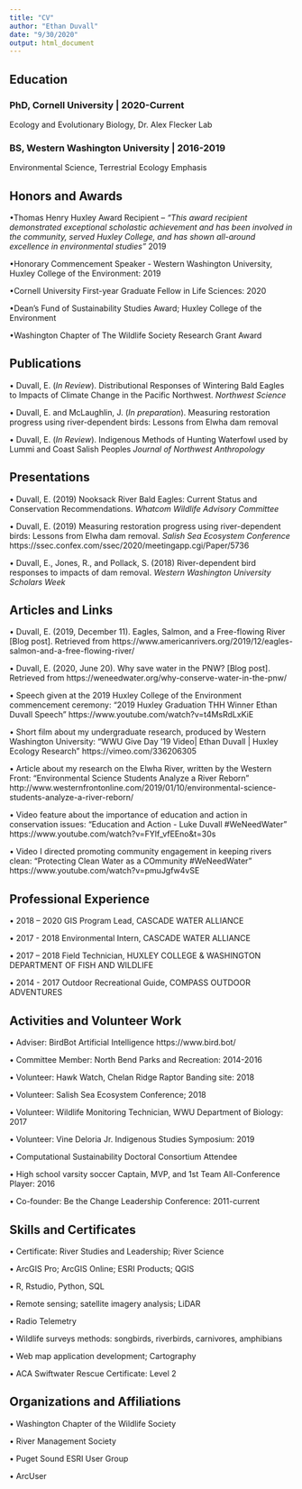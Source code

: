 ```yaml
---
title: "CV"
author: "Ethan Duvall"
date: "9/30/2020"
output: html_document
---
```


## **Education**

### PhD, Cornell University | 2020-Current
Ecology and Evolutionary Biology, Dr. Alex Flecker Lab

### BS, Western Washington University | 2016-2019
Environmental Science, Terrestrial Ecology Emphasis 


## **Honors and Awards**

•Thomas Henry Huxley Award Recipient – *"This award recipient demonstrated exceptional scholastic achievement and has been involved in the community, served Huxley College, and has shown all-around excellence in environmental studies”* 2019

•Honorary Commencement Speaker - Western Washington University, Huxley College of the Environment: 2019

•Cornell University First-year Graduate Fellow in Life Sciences: 2020

•Dean’s Fund of Sustainability Studies Award; Huxley College of the Environment

•Washington Chapter of The Wildlife Society Research Grant Award


## **Publications** 

•	Duvall, E. (*In Review*). Distributional Responses of Wintering Bald Eagles to Impacts of Climate Change in the Pacific Northwest. *Northwest Science*

•	Duvall, E. and McLaughlin, J. (*In preparation*). Measuring restoration progress using river-dependent 
birds: Lessons from Elwha dam removal

•	Duvall, E. (*In Review*). Indigenous Methods of Hunting Waterfowl used by Lummi and Coast Salish Peoples *Journal of Northwest Anthropology*


## **Presentations**

•	Duvall, E. (2019) Nooksack River Bald Eagles: Current Status and Conservation Recommendations. *Whatcom Wildlife Advisory Committee*

•	Duvall, E. (2019) Measuring restoration progress using river-dependent birds: Lessons from Elwha dam removal. *Salish Sea Ecosystem Conference* https://ssec.confex.com/ssec/2020/meetingapp.cgi/Paper/5736

•	Duvall, E., Jones, R., and Pollack, S. (2018) River-dependent bird responses to impacts of dam removal. *Western Washington University Scholars Week*


## **Articles and Links**

•	Duvall, E. (2019, December 11). Eagles, Salmon, and a Free-flowing River [Blog post]. Retrieved from 
https://www.americanrivers.org/2019/12/eagles-salmon-and-a-free-flowing-river/

•	Duvall, E. (2020, June 20). Why save water in the PNW? [Blog post]. Retrieved from https://weneedwater.org/why-conserve-water-in-the-pnw/

•	Speech given at the 2019 Huxley College of the Environment commencement ceremony:
“2019 Huxley Graduation THH Winner Ethan Duvall Speech”
https://www.youtube.com/watch?v=t4MsRdLxKiE

•	Short film about my undergraduate research, produced by Western Washington University:
“WWU Give Day ’19 Video| Ethan Duvall | Huxley Ecology Research”
	https://vimeo.com/336206305

•	Article about my research on the Elwha River, written by the Western Front:
“Environmental Science Students Analyze a River Reborn”
http://www.westernfrontonline.com/2019/01/10/environmental-science-students-analyze-a-river-reborn/

•	Video feature about the importance of education and action in conservation issues:
"Education and Action - Luke Duvall #WeNeedWater"
https://www.youtube.com/watch?v=FYlf_vfEEno&t=30s

•	Video I directed promoting community engagement in keeping rivers clean:
"Protecting Clean Water as a COmmunity #WeNeedWater"
https://www.youtube.com/watch?v=pmuJgfw4vSE

## **Professional Experience**

•	2018 – 2020
GIS Program Lead, CASCADE WATER ALLIANCE

•	2017 - 2018 
Environmental Intern, CASCADE WATER ALLIANCE

•	2017 – 2018 
Field Technician, HUXLEY COLLEGE & WASHINGTON DEPARTMENT OF FISH AND WILDLIFE

•	2014 - 2017 
Outdoor Recreational Guide, COMPASS OUTDOOR ADVENTURES


## **Activities and Volunteer Work**

• Adviser: BirdBot Artificial Intelligence https://www.bird.bot/

• Committee Member: North Bend Parks and Recreation: 2014-2016

•	Volunteer: Hawk Watch, Chelan Ridge Raptor Banding site: 2018

•	Volunteer: Salish Sea Ecosystem Conference; 2018

•	Volunteer: Wildlife Monitoring Technician, WWU Department of Biology: 2017

•	Volunteer: Vine Deloria Jr. Indigenous Studies Symposium: 2019

•	Computational Sustainability Doctoral Consortium Attendee

•	High school varsity soccer Captain, MVP, and 1st Team All-Conference Player: 2016 

• Co-founder: Be the Change Leadership Conference: 2011-current


## **Skills and Certificates**

•	Certificate: River Studies and Leadership; River Science

•	ArcGIS Pro; ArcGIS Online; ESRI Products; QGIS

•	R, Rstudio, Python, SQL

•	Remote sensing; satellite imagery analysis; LiDAR

•	Radio Telemetry

•	Wildlife surveys methods: songbirds, riverbirds, carnivores, amphibians 

•	Web map application development; Cartography

•	ACA Swiftwater Rescue Certificate: Level 2 


## **Organizations and Affiliations**

•	Washington Chapter of the Wildlife Society

•	River Management Society

•	Puget Sound ESRI User Group

•	ArcUser



